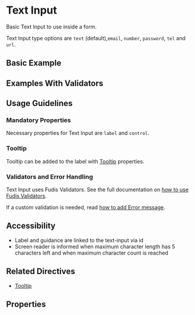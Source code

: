 
<Meta title="Components/Form/Text-input" />

# Text Input

Basic Text Input to use inside a form.

Text Input type options are `text` (default),`email`, `number`, `password`, `tel` and `url`.

## Basic Example

<Canvas of={TextInputStories.Example}></Canvas>

## Examples With Validators

<Canvas of={TextInputStories.ExamplesWithValidators}></Canvas>

## Usage Guidelines

### Mandatory Properties

Necessary properties for Text Input are `label` and `control`.

### Tooltip

Tooltip can be added to the label with [Tooltip](/docs/directives-tooltip--documentation) properties.

### Validators and Error Handling

Text Input uses Fudis Validators. See the full documentation on [how to use Fudis Validators](/docs/utilities-validators--documentation).

If a custom validation is needed, read [how to add Error message](/docs/components-form-error-message--documentation).

## Accessibility

- Label and guidance are linked to the text-input via id
- Screen reader is informed when maximum character length has 5 characters left and when maximum character count is reached

## Related Directives

- [Tooltip](/docs/directives-tooltip--documentation)

## Properties

<ArgTypes of={TextInputComponent} />
